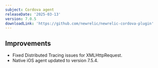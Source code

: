 ```yaml
---
subject: Cordova agent
releaseDate: '2025-03-13'
version: 7.0.5
downloadLink: 'https://github.com/newrelic/newrelic-cordova-plugin'
---
```


## Improvements

- Fixed Distributed Tracing issues for XMLHttpRequest.
- Native iOS agent updated to version 7.5.4.
